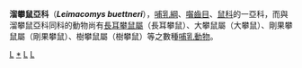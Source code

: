 {{Automatic taxobox
| name = 溜攀鼠属
| taxon = Leimacomys
| status = DD | status_system = IUCN3.1
| trend = unknown
| image = 
| image_caption = 
| authority = Matschie, 1893
| species = '''''L. buettneri'''''
| binomial = ''Leimacomys buettneri''
| binomial_authority = Matschie, 1893
}}

'''溜攀鼠亞科'''（'''''Leimacomys buettneri'''''），[[哺乳綱|哺乳綱]]、[[囓齒目|囓齒目]]、[[鼠科|鼠科]]的一亞科，而與溜攀鼠亞科同科的動物尚有[[長耳攀鼠屬|長耳攀鼠屬]]（長耳攀鼠）、大攀鼠屬（大攀鼠）、剛果攀鼠屬（剛果攀鼠）、樹攀鼠屬（樹攀鼠）等之數種[[哺乳動物|哺乳動物]]。
{{Taxonbar|from=Q538618}}

[[Category:IUCN红色名录数据缺乏物种|L]]
[[Category:溜攀鼠亞科|*]]
[[Category:鼠科|L]]
[[Category:1893年描述的分类群|L]]